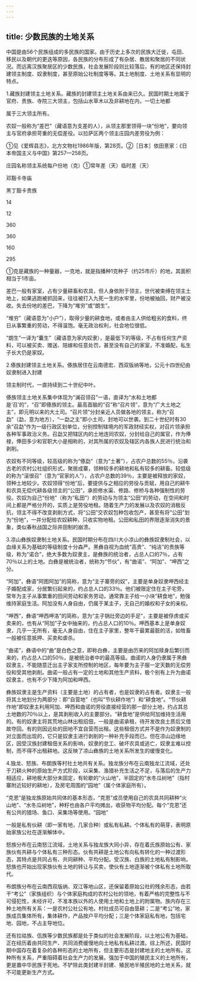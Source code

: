 ```yaml
---
---
---
```

title: 少数民族的土地关系
---



中国是由56个民族组成的多民族的国家。由于历史上多次的民族大迁徙，屯田、移民以及朝代的更迭等原因，各民族的分布形成了有杂居、散居和聚居的不同状况。而远离汉族聚居区的少数民族，社会发展阶段则比较落后，有的地区还保持封建领主制度、奴隶制度，甚至原始公社制度等等。其土地制度、土地关系有显明的特点。

1.藏族封建领主土地关系。藏族的封建领主土地关系由来已久。民国时期土地属于官府、贵族、寺院三大领主，包括山水草木以及非耕地在内，一切土地都

属于三大领主所有。

农奴一般称为“差巴”（藏语意为支差的人），从领主那里领得一块“份地”，要向领主与官府承担苛重的无偿差役。以拉萨区两个领主庄园内差劳役为例：

①见《爱辉县志》，北方文物社1986年版，第28页。②［日本］依田憙家：《日本帝国主义与中国》第257—258页。

庄园名称领主系统每户份地（克）①常年差（天）临时差（天）

邓豁卡寺庙

黑丁豁卡贵族

14

12

360

360

160

295

①克是藏族的一种量器，一克地，就是指播种1克种子（约25市斤）的地，其面积相当于1市亩。

差巴一般有家室，占有少量耕畜和农具，但人身依附于领主，世代被束缚在领主土地上，如果逃跑被抓回来，往往被打入九死一生的水牢里，份地被抽回，财产被没收。失去份地的差巴，下降为“堆穷”或“朗生”。

“堆穷”（藏语意为“小户”），取得少量的耕食地，或者由主人供给粗劣的食料，终日从事繁重的劳动，不得温饱。毫无政治权利，社会地位很低。

“朗生”一译为“囊生”（藏语意为家内奴隶），是最低下的等级，不占有任何生产资料，可以被买卖、赠送、陪嫁和任意处罚，甚至没有自己的家室，不准婚配，私生子长大仍是家奴。

2.傣族封建领主土地关系。傣族居住在云南德宏、西双版纳等地，公元十四世纪由奴隶制进入封建

领主制时代，一直持续到二十世纪中叶。

傣族领主土地关系集中体现为“澜召领召”一语，直译为“水和土地都是‘召’的”，“召”即傣族的领主。最高首脑的“召”称“召片领”，意为“广大土地之主”，即元明以来的大土司。“召片领”分封亲近人员做各地的领主，称为“召勐”（勐，意为地方），“一勐之主”即小土司，封地可以世袭。到二十世纪时有30余“召勐”作为一级行政区划单位，分别控制辖境内的军政财经实权，对召片领承担各种军事政治义务。召勐又把辖区内的土地连同农奴，分封给自己的属官，作为俸禄，俸田多少和官职大小是相称的，对其所属的农奴及辖区内各族人民进行统治和剥削。

农奴有不同等级，较高级的称为“傣勐”（意为“土著”），占农户总数的55％，沿袭古老的农村公社组织形式，聚居成寨，领种较多的耕地和私有较多的耕畜。较低级的称为“滚很召”（意为“官家的人”），占农户总数的39％，主要是被释放的家奴，领种土地较少。农奴领得“份地”后，要提供与之相应的劳役与贡赋，用自己的耕牛和农具无偿代耕各级领主的“公田”，承担修水渠、修路、修桥与各种强制性的劳役。农奴为自己“份地”（称为“私田”）的劳动与为领主“公田”的劳动，在空间和时间上都是严格分开的，实质上是劳役地租。随着生产力的发展以及农奴的消极反抗，领主不得不改变剥削方式，将“公田”交农奴包种包收包产，甚至有将“公田”划为“份地”，一并分配给农奴耕种，只收实物地租。公田和私田的界限逐渐消失的景象，类似春秋战国之际井田制的崩溃。

3.凉山彝族奴隶制土地关系。民国时期分布在四川大小凉山的彝族奴隶制社会，以血缘关系为基础的等级制度十分森严。黑彝自视为血统“高贵”、“纯洁”的贵族等级，称为“诺合”，绝大多数为奴隶主，是彝族的统治者，占总人口的7％，占有70％以上的土地。白彝是被统治者，统称为“节伙”，有“曲诺”、“阿加”、“呷西”之分。

“阿加”，彝语“阿图阿加”的简称，意为“主子寨旁的奴”，主要是单身奴隶呷西经主子婚配成家，分居繁衍起来的，约占总人口的33％。他们被限定住在主子宅旁，常年为主子从事繁重的田间劳动和家务劳动，通常靠主子给一小块“耕食地”，勉强维持家庭生活。阿加没有人身自由，仍属于某主子，无自己的婚权和子女的亲权。

“呷西”，彝语“呷西呷洛”的简称，意为“主子锅灶旁边的手足”，主要是被俘虏或买卖来的，也有从“阿加”子女中抽来的，约占总人口的10％。呷西基本上是单身奴隶，几乎一无所有，毫无人身自由，住在主子家里，整年干最累最脏的活，如牲畜一般被任意抵押、买卖和虐杀。

“曲诺”，彝语中的“曲”是白色之意，即称白彝，主要是由历来的阿加赎身后繁衍而来的，约占总人口的50％，是被统治者中的最高等级。曲诺的人身仍隶属于黑彝奴隶主，不能随意迁出主子家支所控制的地区，每年要为主子服一定天数的无偿劳役和受其他剥削。曲诺一般占有一定的土地和其他生产资料，极个别有上升为曲诺奴隶主，也有不少下降为阿加和呷西。

彝族奴隶主是生产资料（主要是土地）的占有者，也是奴隶的占有者。奴隶主一般将其土地划分为两部分：即“自营地”（也叫“节伙耕作地”）和“耕食地”。“节伙耕作地”即奴隶主利用阿加、呷西和曲诺的劳役直接经营的那一部分土地，约占其总土地数的70％以上，是其剥削收入的主要部分。“耕食地”是供给阿加维持生活用的。有的奴隶主将其荒地山林出租招佃，一般是曲诺承租，待开发改良土质后又借故夺回。有的则因远处的田地不宜自营而出租。这些租佃方式并不是作为奴隶制的对立面而出现的，它只是奴隶主进行剥削的一种补充手段而已。但在凉山边缘地区，因受汉族封建租佃关系的影响，奴隶的怠工、破坏农具或逃亡，奴隶主难以控制，而不得不出租耕地。这反映了凉山彝族的土地关系所发生的缓慢变化。

4.独龙、怒族、布朗族等村社土地共有关系。独龙族分布在云南独龙江流域，还处于刀耕火种的原始生产方式阶段，以采集、渔猎补充生活之不足，与落后的生产力相适应，耕地极大部分未固定，有轮歇的“火山地”，半固定的“水冬瓜树地”（指村寨附近较好的耕地），及房宅周围的“园地”（属个体家庭所有）。

“克恩”是独龙族原始共同体的基本形态，“克恩”成员使用自己的农具共同耕种“火山地”、“水冬瓜树地”，种籽也由各户平均摊出，收获物平均分配。每个“克恩”还有公共的猎场、鱼口、采集场等使用。“园地”

一般是私有伙耕（即一家有地，几家合种）或私有私耕。个体私有的萌芽，表明原始家族公社在逐渐解体中。

怒族分布在云南怒江流域，土地关系与独龙族大同小异，存在着氏族原始公有、家族伙有共耕与个体私有三种形态。伙有共耕是土地公有向私有转化的一种过渡形态，其特点是共同占有、共同耕种、平均分配。受汉族、白族的土地私有制影响，怒族也开始出现家族伙有土地的转让与买卖，使伙有土地逐渐被个体私有土地所取代。

布朗族分布在云南西双版纳、双江等地山区，还保留着原始公社的残余形态，由若干“考公”（家族组织）与个体家庭构成的农村公社的领地，有着严格的完整性与不可侵犯性，未经许可，不准本族以外的人使用土地和土地上的附属物。族内存在三种土地所有关系：一是农村公社公有地，村社成员可自由垦耕；二是“考公”地，家族成员集体所有，集体耕作，产品按户平均分配；三是个体家庭私有地，包括宅地、园地，不占主导地位。

还有拉祜族、佤族等少数民族都是处于类似的社会发展阶段，以土地公有为基础，正在经历着由共同生产、共同消费缓慢地向土地私有私耕过渡。综上所述，民国时期中国存在着复杂的各种形态的土地所有，但主要形态是封建地主的土地所有。这种所有关系，严重阻碍着社会生产力的发展。强加于中国的殖民主义的土地所有，更是置中华民族于死地。不铲除此类封建半封建、殖民地半殖民地的土地关系，就不可能更新生产方式。